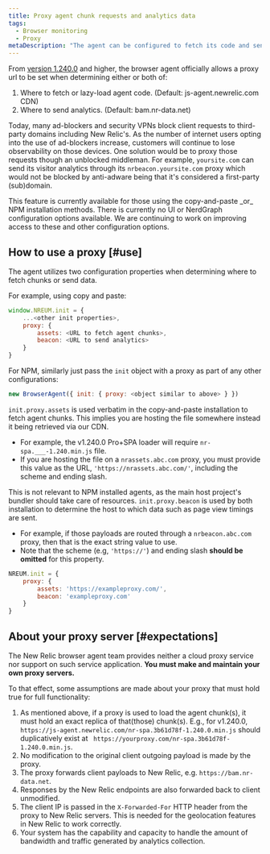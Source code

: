 ```yaml
---
title: Proxy agent chunk requests and analytics data
tags:
  - Browser monitoring
  - Proxy
metaDescription: "The agent can be configured to fetch its code and send analytics through a proxy server instead of New Relic's endpoints."
---
```


From [version 1.240.0](/docs/release-notes/new-relic-browser-release-notes/browser-agent-release-notes) and higher, the browser agent officially allows a proxy url to be set when determining either or both of:

1. Where to fetch or lazy-load agent code. (Default: js-agent.newrelic.com CDN)
2. Where to send analytics. (Default: bam.nr-data.net)

Today, many ad-blockers and security VPNs block client requests to third-party domains including New Relic's. As the number of internet users opting into the use of ad-blockers increase, customers will continue to lose observability on those devices. One solution would be to proxy those requests though an unblocked middleman. For example, `yoursite.com` can send its visitor analytics through its `nrbeacon.yoursite.com` proxy which would not be blocked by anti-adware being that it's considered a first-party (sub)domain.

<Callout variant="important">
  This feature is currently available for those using the copy-and-paste _or_ NPM installation methods. There is currently no UI or NerdGraph configuration options available. We are continuing to work on improving access to these and other configuration options.
</Callout>

## How to use a proxy [#use]

The agent utilizes two configuration properties when determining where to fetch chunks or send data.

For example, using copy and paste:

```js
window.NREUM.init = {
    ...<other init properties>,
    proxy: {
        assets: <URL to fetch agent chunks>,
        beacon: <URL to send analytics>
    }
}
```

For NPM, similarly just pass the `init` object with a proxy as part of any other configurations:

```js
new BrowserAgent({ init: { proxy: <object similar to above> } })
```

`init.proxy.assets` is used verbatim in the copy-and-paste installation to fetch agent chunks. This implies you are hosting the file somewhere instead it being retrieved via our CDN. 

* For example, the v1.240.0 Pro+SPA loader will require `nr-spa.___-1.240.min.js` file.
* If you are hosting the file on a `nrassets.abc.com` proxy, you must provide this value as the URL, `'https://nrassets.abc.com/'`, including the scheme and ending slash.

This is not relevant to NPM installed agents, as the main host project's bundler should take care of resources. `init.proxy.beacon` is used by both installation to determine the host to which data such as page view timings are sent. 

* For example, if those payloads are routed through a `nrbeacon.abc.com` proxy, then that is the exact string value to use. 
* Note that the scheme (e.g, `'https://'`) and ending slash **should be omitted** for this property.

```js
NREUM.init = {
    proxy: {
        assets: 'https://exampleproxy.com/',
        beacon: 'exampleproxy.com'
    }
}
```

## About your proxy server [#expectations]

The New Relic browser agent team provides neither a cloud proxy service nor support on such service application. **You must make and maintain your own proxy servers.**

To that effect, some assumptions are made about your proxy that must hold true for full functionality:

1. As mentioned above, if a proxy is used to load the agent chunk(s), it must hold an exact replica of that(those) chunk(s). E.g., for v1.240.0, `
https://js-agent.newrelic.com/nr-spa.3b61d78f-1.240.0.min.js` should duplicatively exist at `
https://yourproxy.com/nr-spa.3b61d78f-1.240.0.min.js`.
2. No modification to the original client outgoing payload is made by the proxy.
3. The proxy forwards client payloads to New Relic, e.g. `https://bam.nr-data.net`.
4. Responses by the New Relic endpoints are also forwarded back to client unmodified.
5. The client IP is passed in the `X-Forwarded-For` HTTP header from the proxy to New Relic servers. This is needed for the geolocation features in New Relic to work correctly.
6. Your system has the capability and capacity to handle the amount of bandwidth and traffic generated by analytics collection.
